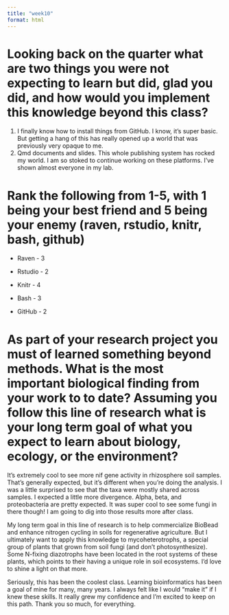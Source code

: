 ```yaml
---
title: "week10"
format: html
---
```


# Looking back on the quarter what are two things you were not expecting to learn but did, glad you did, and how would you implement this knowledge beyond this class?

1.  I finally know how to install things from GitHub. I know, it's super basic. But getting a hang of this has really opened up a world that was previously very opaque to me.
2.  Qmd documents and slides. This whole publishing system has rocked my world. I am so stoked to continue working on these platforms. I've shown almost everyone in my lab.

# Rank the following from 1-5, with 1 being your best friend and 5 being your enemy (raven, rstudio, knitr, bash, github)

-   Raven - 3

-   Rstudio - 2

-   Knitr - 4

-   Bash - 3

-   GitHub - 2

# As part of your research project you must of learned something beyond methods. What is the most important biological finding from your work to to date? Assuming you follow this line of research what is your long term goal of what you expect to learn about biology, ecology, or the environment?

It's extremely cool to see more nif gene activity in rhizosphere soil samples. That's generally expected, but it's different when you're doing the analysis. I was a little surprised to see that the taxa were mostly shared across samples. I expected a little more divergence. Alpha, beta, and proteobacteria are pretty expected. It was super cool to see some fungi in there though! I am going to dig into those results more after class.

My long term goal in this line of research is to help commercialize BioBead and enhance nitrogen cycling in soils for regenerative agriculture. But I ultimately want to apply this knowledge to mycoheterotrophs, a special group of plants that grown from soil fungi (and don't photosynthesize). Some N-fixing diazotrophs have been located in the root systems of these plants, which points to their having a unique role in soil ecosystems. I'd love to shine a light on that more.

Seriously, this has been the coolest class. Learning bioinformatics has been a goal of mine for many, many years. I always felt like I would "make it" if I knew these skills. It really grew my confidence and I'm excited to keep on this path. Thank you so much, for everything.
